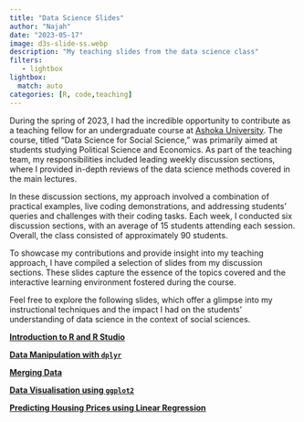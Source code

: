 ```yaml
---
title: "Data Science Slides"
author: "Najah"
date: "2023-05-17"
image: d3s-slide-ss.webp
description: "My teaching slides from the data science class"
filters:
   - lightbox
lightbox: 
  match: auto
categories: [R, code,teaching]
---
```


During the spring of 2023, I had the incredible opportunity to contribute as a teaching fellow for an undergraduate course at [Ashoka University](https://www.ashoka.edu.in/). The course, titled "Data Science for Social Science," was primarily aimed at students studying Political Science and Economics. As part of the teaching team, my responsibilities included leading weekly discussion sections, where I provided in-depth reviews of the data science methods covered in the main lectures.

In these discussion sections, my approach involved a combination of practical examples, live coding demonstrations, and addressing students' queries and challenges with their coding tasks. Each week, I conducted six discussion sections, with an average of 15 students attending each session. Overall, the class consisted of approximately 90 students.

To showcase my contributions and provide insight into my teaching approach, I have compiled a selection of slides from my discussion sections. These slides capture the essence of the topics covered and the interactive learning environment fostered during the course.

Feel free to explore the following slides, which offer a glimpse into my instructional techniques and the impact I had on the students' understanding of data science in the context of social sciences.

[**Introduction to R and R Studio**](https://d3s-ds-wk2.netlify.app/){target="_blank"}

[**Data Manipulation with `dplyr`**](https://d3s-ds-wk4.netlify.app/){target="_blank"}

[**Merging Data**](https://d3s-ds-wk4.netlify.app/){target="_blank"}

[**Data Visualisation using `ggplot2`**](https://d3s-ds-wk5.netlify.app/){target="_blank"}

[**Predicting Housing Prices using Linear Regression**](https://d3s-ds-wk9.netlify.app/){target="_blank"}
